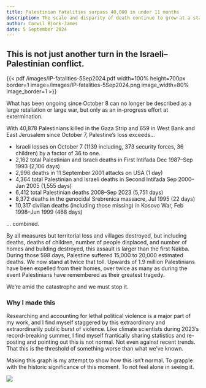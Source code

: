 ```yaml
---
title: Palestinian fatalities surpass 40,000 in under 11 months
description: The scale and disparity of death continue to grow at a staggering pace.
author: Carwil Bjork-James
date: 5 September 2024
---
```


## This is not just another turn in the Israeli–Palestinian conflict.

:::{.column-screen-inset-right}
{{< pdf /images/IP-fatalities-5Sep2024.pdf width=100% height=700px border=1 image=/images/IP-fatalities-5Sep2024.png image_width=80% image_border=1 >}} 
:::

What has been ongoing since October 8 can no longer be described as a large retaliation or large war, but only as an in-progress effort at extermination.

With 40,878 Palestinians killed in the Gaza Strip and 659 in West Bank and East Jerusalem since October 7, Palestine's loss exceeds…

- Israeli losses on October 7 (1139 including, 373 security forces, 36 children) by a factor of 36 to one.
- 2,162 total Palestinian and Israeli deaths in First Intifada Dec 1987–Sep 1993 (2,106 days)
- 2,996 deaths in 11 September 2001 attacks on USA (1 day)
- 4,364 total Palestinian and Israeli deaths in Second Intifada Sep 2000–Jan 2005 (1,555 days)
- 6,412 total Palestinian deaths 2008–Sep 2023 (5,751 days)
- 8,372 deaths in the genocidal Srebrenica massacre, Jul 1995 (22 days)
- 10,317 civilian deaths (including those missing) in Kosovo War, Feb 1998–Jun 1999 (468 days)

… combined.

By all measures but territorial loss and villages destroyed, but including deaths, deaths of children, number of people displaced, and number of homes and building destroyed, this assault is larger than the first Nakba. During those 598 days, Palestine suffered 15,000 to 20,000 estimated deaths. We now stand at twice that toll. Upwards of 1.9 million Palestinians have been expelled from their homes, over twice as many as during the event Palestinians have remembered as their greatest tragedy.

We're amid the catastrophe and we must stop it.

### Why I made this

Researching and accounting for lethal political violence is a major part of my work, and I find myself staggered by this extraordinary and extraordinarily public burst of violence. Like climate scientists during 2023’s record-breaking summer, I find myself frantically sharing statistics and re-posting and pointing out this is not normal. Not even against recent trends. That this is the threshold of something worse than what we’ve known.

Making this graph is my attempt to show how this isn’t normal. To grapple with the historic significance of this moment. To not feel alone in seeing it.

[![](https://hits.seeyoufarm.com/api/count/incr/badge.svg?url=https%3A%2F%2Fcarwilb.github.io%2Fposts%2Fisrael-palestine-fatalities-40k.html&count_bg=%2379C83D&title_bg=%23555555&icon=&icon_color=%23E7E7E7&title=visits&edge_flat=false)](https://hits.seeyoufarm.com)
